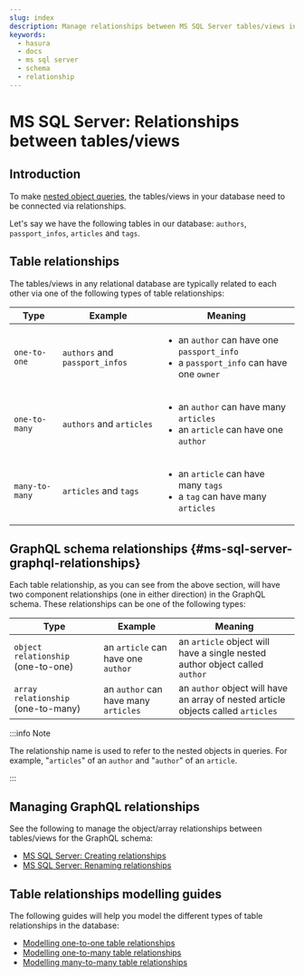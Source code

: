 ```yaml
---
slug: index
description: Manage relationships between MS SQL Server tables/views in Hasura
keywords:
  - hasura
  - docs
  - ms sql server
  - schema
  - relationship
---
```


# MS SQL Server: Relationships between tables/views

## Introduction

To make [nested object queries](/graphql/core/databases/ms-sql-server/queries/nested-object-queries.mdx),
the tables/views in your database need to be connected via
relationships.

Let's say we have the following tables in our database: `authors`,
`passport_infos`, `articles` and `tags`.

## Table relationships

The tables/views in any relational database are typically related to
each other via one of the following types of table relationships:

<table>
  <colgroup>
    <col style={{ width: "17%" }} />
    <col style={{ width: "35%" }} />
    <col style={{ width: "46%" }} />
  </colgroup>
  <thead>
    <tr class="header">
      <th>Type</th>
      <th>Example</th>
      <th>Meaning</th>
    </tr>
  </thead>
  <tbody>
    <tr class="odd">
      <td>
        <code>one-to-one</code>
      </td>
      <td>
        <code>authors</code> and <code>passport_infos</code>
      </td>
      <td>
        <ul>
          <li>
            an <code>author</code> can have one <code>passport_info</code>
          </li>
          <li>
            a <code>passport_info</code> can have one <code>owner</code>
          </li>
        </ul>
      </td>
    </tr>
    <tr class="even">
      <td>
        <code>one-to-many</code>
      </td>
      <td>
        <code>authors</code> and <code>articles</code>
      </td>
      <td>
        <ul>
          <li>
            an <code>author</code> can have many <code>articles</code>
          </li>
          <li>
            an <code>article</code> can have one <code>author</code>
          </li>
        </ul>
      </td>
    </tr>
    <tr class="odd">
      <td>
        <code>many-to-many</code>
      </td>
      <td>
        <code>articles</code> and <code>tags</code>
      </td>
      <td>
        <ul>
          <li>
            an <code>article</code> can have many <code>tags</code>
          </li>
          <li>
            a <code>tag</code> can have many <code>articles</code>
          </li>
        </ul>
      </td>
    </tr>
  </tbody>
</table>

## GraphQL schema relationships {#ms-sql-server-graphql-relationships}

Each table relationship, as you can see from the above section, will
have two component relationships (one in either direction) in the
GraphQL schema. These relationships can be one of the following types:

| Type                               | Example                              | Meaning                                                                           |
| ---------------------------------- | ------------------------------------ | --------------------------------------------------------------------------------- |
| `object relationship` (one-to-one) | an `article` can have one `author`   | an `article` object will have a single nested author object called `author`       |
| `array relationship` (one-to-many) | an `author` can have many `articles` | an `author` object will have an array of nested article objects called `articles` |

:::info Note

The relationship name is used to refer to the nested objects in queries.
For example, "`articles`" of an `author` and "`author`" of an `article`.

:::

## Managing GraphQL relationships

See the following to manage the object/array relationships between
tables/views for the GraphQL schema:

- [MS SQL Server: Creating relationships](/graphql/core/databases/ms-sql-server/schema/table-relationships/create.mdx)
- [MS SQL Server: Renaming relationships](/graphql/core/databases/ms-sql-server/schema/table-relationships/rename.mdx)

## Table relationships modelling guides

The following guides will help you model the different types of table
relationships in the database:

- [Modelling one-to-one table relationships](/graphql/core/guides/data-modelling/one-to-one.mdx)
- [Modelling one-to-many table relationships](/graphql/core/guides/data-modelling/one-to-many.mdx)
- [Modelling many-to-many table relationships](/graphql/core/guides/data-modelling/many-to-many.mdx)
